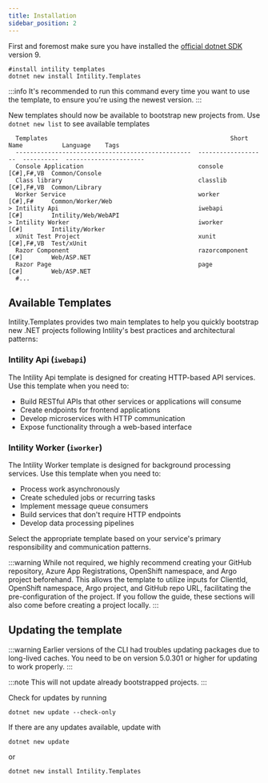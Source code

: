 ```yaml
---
title: Installation
sidebar_position: 2
---
```


First and foremost make sure you have installed the [official dotnet SDK](https://dotnet.microsoft.com/download) version 9.

```shell
#install intility templates
dotnet new install Intility.Templates
```

:::info
It's recommended to run this command every time you want to use the template,
to ensure you're using the newest version.
:::

New templates should now be available to bootstrap new projects from. Use `dotnet new list` to see available templates

```
  Templates                                                   Short Name           Language    Tags
  -------------------------------------------------  -------------------  ----------  ----------------------
  Console Application                                console              [C#],F#,VB  Common/Console
  Class library                                      classlib             [C#],F#,VB  Common/Library
  Worker Service                                     worker               [C#],F#     Common/Worker/Web
> Intility Api                                       iwebapi              [C#]        Intility/Web/WebAPI
> Intility Worker                                    iworker              [C#]        Intility/Worker
  xUnit Test Project                                 xunit                [C#],F#,VB  Test/xUnit
  Razor Component                                    razorcomponent       [C#]        Web/ASP.NET
  Razor Page                                         page                 [C#]        Web/ASP.NET
  #...
```

##

## Available Templates

Intility.Templates provides two main templates to help you quickly bootstrap new .NET projects following Intility's best practices and architectural patterns:

### Intility Api (`iwebapi`)

The Intility Api template is designed for creating HTTP-based API services. Use this template when you need to:

- Build RESTful APIs that other services or applications will consume
- Create endpoints for frontend applications
- Develop microservices with HTTP communication
- Expose functionality through a web-based interface

### Intility Worker (`iworker`)

The Intility Worker template is designed for background processing services. Use this template when you need to:

- Process work asynchronously
- Create scheduled jobs or recurring tasks
- Implement message queue consumers
- Build services that don't require HTTP endpoints
- Develop data processing pipelines

Select the appropriate template based on your service's primary responsibility and communication patterns.

:::warning
While not required, we highly recommend creating your GitHub repository, Azure App Registrations, OpenShift namespace, and Argo project beforehand. This allows the template to utilize inputs for ClientId, OpenShift namespace, Argo project, and GitHub repo URL, facilitating the pre-configuration of the project. If you follow the guide, these sections will also come before creating a project locally.
:::

## Updating the template

:::warning
Earlier versions of the CLI had troubles updating packages due to long-lived caches.
You need to be on version 5.0.301 or higher for updating to work properly.
:::

:::note
This will not update already bootstrapped projects.
:::

Check for updates by running

```shell
dotnet new update --check-only
```

If there are any updates available, update with

```shell
dotnet new update
```

or

```shell
dotnet new install Intility.Templates
```
